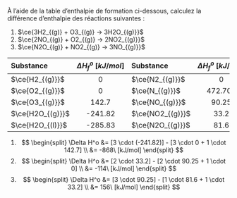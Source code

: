 ::: {.Exercise data-latex=""}

À l'aide de la table d'enthalpie de formation ci-dessous, calculez la différence d'enthalpie des réactions suivantes :

1. $\ce{3H2_{(g)} + O3_{(g)} -> 3H2O_{(g)}}$
\vspace{\stretch{1}}
2. $\ce{2NO_{(g)} + O2_{(g)} -> 2NO2_{(g)}}$
\vspace{\stretch{1}}
3. $\ce{N2O_{(g)} + NO2_{(g)} -> 3NO_{(g)}}$
\vspace{\stretch{1}}

:::

| Substance        | $\Delta H^o_f\ [kJ/mol]$ | Substance        | $\Delta H^o_f\ [kJ/mol]$ |
| :--------------- | :----------------------: | :--------------- | :----------------------: |
| $\ce{H2_{(g)}}$  |            0             | $\ce{N2_{(g)}}$  |            0             |
| $\ce{O2_{(g)}}$  |            0             | $\ce{N_{(g)}}$   |         472.704          |
| $\ce{O3_{(g)}}$  |          142.7           | $\ce{NO_{(g)}}$  |          90.25           |
| $\ce{H2O_{(g)}}$ |         -241.82          | $\ce{NO2_{(g)}}$ |           33.2           |
| $\ce{H2O_{(l)}}$ |         -285.83          | $\ce{N2O_{(g)}}$ |           81.6           |

::: {.Answer data-latex=""}

1. $$
\begin{split}
\Delta H^o &= [3 \cdot (-241.82)] - [3 \cdot 0 + 1 \cdot 142.7] \\
&= -868\ [kJ/mol]
\end{split}
$$
2. $$
\begin{split}
\Delta H^o &= [2 \cdot 33.2] - [2 \cdot 90.25 + 1 \cdot 0] \\
&= -114\ [kJ/mol]
\end{split}
$$
3. \ce{N2O_{(g)} + NO2_{(g)} -> 3NO_{(g)}}
$$
\begin{split}
\Delta H^o &= [3 \cdot 90.25] - [1 \cdot 81.6 + 1 \cdot 33.2] \\
&= 156\ [kJ/mol]
\end{split}
$$

:::
